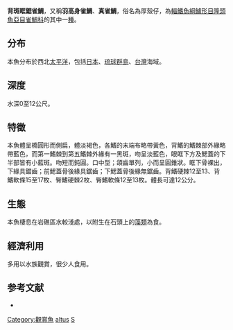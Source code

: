 {{Speciesbox
| name = 背斑眶鋸雀鯛
| status = NE
| image =SedakaSDy.jpg
| genus = Stegastes
| species = altus
| authority = [[Okada_&_Ikeda|Okada & Ikeda]], 1937
| synonyms = *''Pomacentrus altus''<br /><small>Okada & Ikeda, 1937</small>
}}

'''背斑眶鋸雀鯛'''，又稱'''羽高身雀鯛'''、'''真雀鯛'''，俗名為厚殼仔，為[[輻鰭魚綱|輻鰭魚綱]][[鱸形目|鱸形目]][[隆頭魚亞目|隆頭魚亞目]][[雀鯛科|雀鯛科]]的其中一[[種|種]]。

==分布==
本魚分布於西北[[太平洋|太平洋]]，包括[[日本|日本]]、[[琉球群島|琉球群島]]、[[台灣|台灣]]海域。

==深度==
水深0至12公尺。

==特徵==
本魚體呈橢圓形而側扁，體淡褐色，各鰭的末端布略帶黃色，背鰭的鰭棘部外緣略帶藍色，而第一鰭棘到第五鰭棘外緣有一黑斑，吻呈淡藍色，眼眶下方及鰓蓋的下半部皆有小藍斑。吻短而鈍圓。口中型；頜齒單列，小而呈圓錐狀。眶下骨裸出，下緣具鋸齒；前鰓蓋骨後緣具鋸齒；下鰓蓋骨後緣無鋸齒。背鰭硬棘12至13、背鰭軟條15至17枚、臀鰭硬棘2枚、臀鰭軟條12至13枚。體長可達12公分。

==生態==
本魚棲息在岩礁區水較淺處，以附生在石頭上的[[藻類|藻類]]為食。

==經濟利用==
多用以水族觀賞，很少人食用。

==参考文献==
* {{TaiBNET| zh=羽高身雀鯛 | id=382399 | binomial=Stegastes altus | authority=Okada & Ikeda, 1937 | var= | accessdate=2013-01-24}}
{{Taxonbar|from=Q2857048}}

[[Category:觀賞魚|Category:觀賞魚]]
[[Category:眶鋸雀鯛屬|altus]]
[[Category:1937年描述的鱼类|S]]